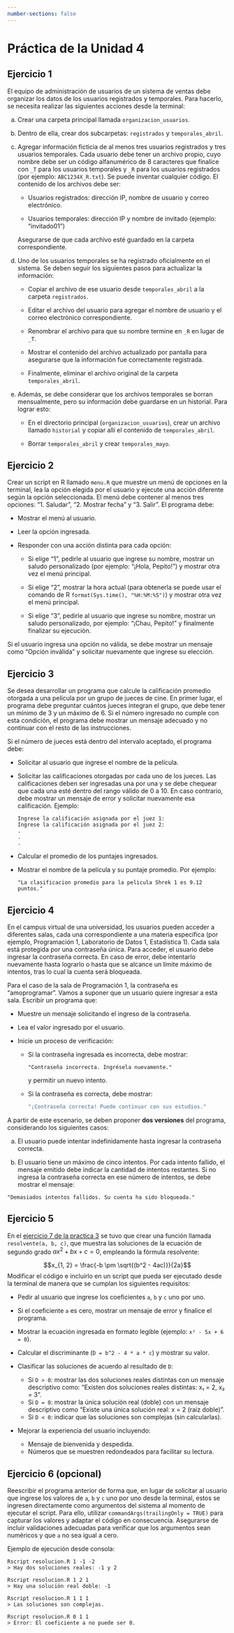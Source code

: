 ```yaml
---
number-sections: false
---
```


```{=latex}
\thispagestyle{primerapagina}
```

# Práctica de la Unidad 4

## Ejercicio 1

El equipo de administración de usuarios de un sistema de ventas debe organizar los datos de los usuarios registrados y temporales. Para hacerlo, se necesita realizar las siguientes acciones desde la terminal:

a. Crear una carpeta principal llamada `organizacion_usuarios`.

b. Dentro de ella, crear dos subcarpetas: `registrados` y `temporales_abril`.

c. Agregar información ficticia de al menos tres usuarios registrados y tres usuarios temporales. Cada usuario debe tener un archivo propio, cuyo nombre debe ser un código alfanumérico de 8 caracteres que finalice con `_T` para los usuarios temporales y `_R` para los usuarios registrados (por ejemplo: `ABC1234X_R.txt`). Se puede inventar cualquier código. El contenido de los archivos debe ser:

   - Usuarios registrados: dirección IP, nombre de usuario y correo electrónico.

   - Usuarios temporales: dirección IP y nombre de invitado (ejemplo: "invitado01")

   Asegurarse de que cada archivo esté guardado en la carpeta correspondiente.

d. Uno de los usuarios temporales se ha registrado oficialmente en el sistema. Se deben seguir los siguientes pasos para actualizar la información:

   - Copiar el archivo de ese usuario desde `temporales_abril` a la carpeta `registrados`.

   - Editar el archivo del usuario para agregar el nombre de usuario y el correo electrónico correspondiente.

   - Renombrar el archivo para que su nombre termine en `_R` en lugar de `_T`.

   - Mostrar el contenido del archivo actualizado por pantalla para asegurarse que la información fue correctamente registrada.

   - Finalmente, eliminar el archivo original de la carpeta `temporales_abril`.

e. Además, se debe considerar que los archivos temporales se borran mensualmente, pero su información debe guardarse en un historial. Para lograr esto:

   - En el directorio principal (`organizacion_usuarios`), crear un archivo llamado `historial` y copiar allí el contenido de `temporales_abril`.

   - Borrar `temporales_abril` y crear `temporales_mayo`.

## Ejercicio 2

Crear un script en R llamado `menu.R` que muestre un menú de opciones en la terminal, lea la opción elegida por el usuario y ejecute una acción diferente según la opción seleccionada. El menú debe contener al menos tres opciones: "1. Saludar", "2. Mostrar fecha" y "3. Salir". El programa debe:

- Mostrar el menú al usuario.

- Leer la opción ingresada.

- Responder con una acción distinta para cada opción:

  - Si elige "1", pedirle al usuario que ingrese su nombre, mostrar un saludo personalizado (por ejemplo: "¡Hola, Pepito!") y mostrar otra vez el menú principal.

  - Si elige "2", mostrar la hora actual (para obtenerla se puede usar el comando de R `format(Sys.time(), "%H:%M:%S")`)  y mostrar otra vez el menú principal.
 
  - Si elige "3", pedirle al usuario que ingrese su nombre, mostrar un saludo personalizado, por ejemplo: "¡Chau, Pepito!" y finalmente finalizar su ejecución.

Si el usuario ingresa una opción no válida, se debe mostrar un mensaje como "Opción inválida" y solicitar nuevamente que ingrese su elección.

## Ejercicio 3

Se desea desarrollar un programa que calcule la calificación promedio otorgada a una película por un grupo de jueces de cine. En primer lugar, el programa debe preguntar cuántos jueces integran el grupo, que debe tener un mínimo de 3 y un máximo de 6. Si el número ingresado no cumple con esta condición, el programa debe mostrar un mensaje adecuado y no continuar con el resto de las instrucciones.

Si el número de jueces está dentro del intervalo aceptado, el programa debe:

- Solicitar al usuario que ingrese el nombre de la película.

- Solicitar las calificaciones otorgadas por cada uno de los jueces. Las calificaciones deben ser ingresadas una por una y se debe chequear que cada una esté dentro del rango válido de 0 a 10. En caso contrario, debe mostrar un mensaje de error y solicitar nuevamente esa     calificación. Ejemplo:
  
  ```
  Ingrese la calificación asignada por el juez 1:
  Ingrese la calificación asignada por el juez 2:
  .
  .
  .
  ```
  
- Calcular el promedio de los puntajes ingresados.
- Mostrar el nombre de la película y su puntaje promedio. Por ejemplo:

  ```
  "La clasificacion promedio para la pelicula Shrek 1 es 9.12 puntos."
  ```

## Ejercicio 4

En el campus virtual de una universidad, los usuarios pueden acceder a diferentes salas, cada una correspondiente a una materia específica (por ejemplo, Programación 1, Laboratorio de Datos 1, Estadística 1). Cada sala está protegida por una contraseña única. Para acceder, el usuario debe ingresar la contraseña correcta. En caso de error, debe intentarlo nuevamente hasta lograrlo o hasta que se alcance un límite máximo de intentos, tras lo cual la cuenta será bloqueada.

Para el caso de la sala de Programación 1, la contraseña es "amoprogramar". Vamos a suponer que un usuario quiere ingresar a esta sala. Escribir un programa que:

- Muestre un mensaje solicitando el ingreso de la contraseña.

- Lea el valor ingresado por el usuario.

- Inicie un proceso de verificación:
  
  - Si la contraseña ingresada es incorrecta, debe mostrar:
    
    ```
    "Contraseña incorrecta. Ingrésela nuevamente."
    ```
    y permitir un nuevo intento.
    
  - Si la contraseña es correcta, debe mostrar:
    
    ```r
    "¡Contraseña correcta! Puede continuar con sus estudios."
    ```

A partir de este escenario, se deben proponer **dos versiones** del programa, considerando los siguientes casos:

a. El usuario puede intentar indefinidamente hasta ingresar la contraseña correcta.

b. El usuario tiene un máximo de cinco intentos. Por cada intento fallido, el mensaje emitido debe indicar la cantidad de intentos restantes. Si no ingresa la contraseña correcta en ese número de intentos, se debe mostrar el mensaje:
  
  ```
  "Demasiados intentos fallidos. Su cuenta ha sido bloqueada."
  ```

## Ejercicio 5

En el [ejercicio 7 de la practica 3](@sec-resolvente) se tuvo que crear una función llamada `resolvente(a, b, c)`, que muestra las soluciones de la ecuación de segundo grado $a x^2 + b x + c = 0$, empleando la fórmula resolvente:

$$x_{1, 2} = \frac{-b \pm \sqrt{(b^2 - 4ac)}}{2a}$$
Modificar el código e incluirlo en un script que pueda ser ejecutado desde la terminal de manera que se cumplan los siguientes requisitos: 

- Pedir al usuario que ingrese los coeficientes `a`, `b` y `c` uno por uno. 
- Si el coeficiente `a` es cero, mostrar un mensaje de error y finalice el programa.
- Mostrar la ecuación ingresada en formato legible (ejemplo: `x² - 5x + 6 = 0`).
- Calcular el discriminante (`D = b^2 - 4 * a * c`) y mostrar su valor.
- Clasificar las soluciones de acuerdo al resultado de `D`:

  - Si `D > 0`: mostrar las dos soluciones reales distintas con un mensaje descriptivo como: "Existen dos soluciones reales distintas: x₁ = 2, x₂ = 3".
  - Si `D = 0`: mostrar la única solución real (doble) con un mensaje descriptivo como "Existe una única solución real: x = 2 (raiz doble)".
  - Si `D < 0`: indicar que las soluciones son complejas (sin calcularlas).
  
- Mejorar la experiencia del usuario incluyendo:

  - Mensaje de bienvenida y despedida.
  - Números que se muestren redondeados para facilitar su lectura.

## Ejercicio 6 (opcional)

Reescribir el programa anterior de forma que, en lugar de solicitar al usuario que ingrese los valores de `a`, `b` y `c` uno por uno desde la terminal, estos se ingresen directamente como argumentos del sistema al momento de ejecutar el script. Para ello, utilizar `commandArgs(trailingOnly = TRUE)` para capturar los valores y adaptar el código en consecuencia. Asegurarse de incluir validaciones adecuadas para verificar que los argumentos sean numéricos y que `a` no sea igual a cero.

Ejemplo de ejecución desde consola:

```
Rscript resolucion.R 1 -1 -2
> Hay dos soluciones reales: -1 y 2

Rscript resolucion.R 1 2 1
> Hay una solución real doble: -1

Rscript resolucion.R 1 1 1
> Las soluciones son complejas.

Rscript resolucion.R 0 1 1
> Error: El coeficiente a no puede ser 0.
```
